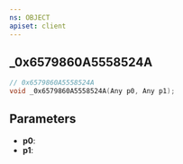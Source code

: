 ```yaml
---
ns: OBJECT
apiset: client
---
```

## _0x6579860A5558524A

```c
// 0x6579860A5558524A
void _0x6579860A5558524A(Any p0, Any p1);
```


## Parameters
* **p0**:
* **p1**:
